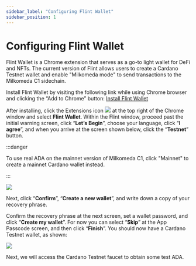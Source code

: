 ```yaml
---
sidebar_label: "Configuring Flint Wallet"
sidebar_position: 1
---
```


# Configuring Flint Wallet

Flint Wallet is a Chrome extension that serves as a go-to light wallet for DeFi and NFTs. The current version of Flint allows users to create a Cardano Testnet wallet and enable "Milkomeda mode" to send transactions to the Milkomeda C1 sidechain.

Install Flint Wallet by visiting the following link while using Chrome browser and clicking the “Add to Chrome” button: [Install Flint Wallet](https://chrome.google.com/webstore/detail/flint/hnhobjmcibchnmglfbldbfabcgaknlkj)​

After installing, click the Extensions icon <img src="/img/puzzle-icon.png" className="img-icon" /> at the top right of the Chrome window and select **Flint Wallet**. Within the Flint window, proceed past the initial warning screen, click “**Let’s Begin**”, choose your language, click “**I agree**”, and when you arrive at the screen shown below, click the “**Testnet**” button.

:::danger

To use real ADA on the mainnet version of Milkomeda C1, click "Mainnet" to create a mainnet Cardano wallet instead.

:::

![](/img/flint-select-testnet.png)

Next, click “**Confirm**”, “**Create a new wallet**”, and write down a copy of your recovery phrase.

Confirm the recovery phrase at the next screen, set a wallet password, and click “**Create my wallet**”. For now you can select “**Skip**” at the App Passcode screen, and then click “**Finish**”. You should now have a Cardano Testnet wallet, as shown:

![](/img/flint-home-screen.png)

Next, we will access the Cardano Testnet faucet to obtain some test ADA.
